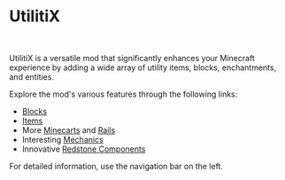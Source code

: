# UtilitiX


<ProjectHeader slug="utilitix" />

<br/>

UtilitiX is a versatile mod that significantly enhances your Minecraft experience by adding a wide array of utility
items, blocks, enchantments, and entities.

Explore the mod's various features through the following links:
- [Blocks](blocks.mdx)
- [Items](items.mdx)
- More [Minecarts](misc.mdx#minecarts) and [Rails](blocks.mdx#rails)
- Interesting [Mechanics](misc.mdx#mechanics)
- Innovative [Redstone Components](blocks.mdx#weak-redstone-torch)

For detailed information, use the navigation bar on the left.
